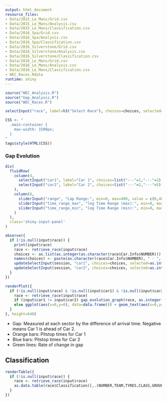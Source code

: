 ```yaml
---
output: html_document
resource_files:
- Data/2015_Le_Mans/Grid.csv
- Data/2015_Le_Mans/Analysis.csv
- Data/2015_Le_Mans/Classification.csv
- Data/2016_Spa/Grid.csv
- Data/2016_Spa/Analysis.csv
- Data/2016_Spa/Classification.csv
- Data/2016_Silverstone/Grid.csv
- Data/2016_Silverstone/Analysis.csv
- Data/2016_Silverstone/Classification.csv
- Data/2016_Le_Mans/Grid.csv
- Data/2016_Le_Mans/Analysis.csv
- Data/2016_Le_Mans/Classification.csv
- WEC_Races.Rdata
runtime: shiny
---
```

```r
source("WEC_Analysis.R")
source("Gap_Analysis.R")
source("WEC_Races.R")
```

```r
selectInput("race", label=h3("Select Race"), choices=choices, selected="Le_Mans_2016")
```


```r
CSS <- "
  .main-container {
    max-width: 1500px;
  }
"
tags$style(HTML(CSS))
```

### Gap Evolution
```r
div(
  fluidRow(
    column(4,
      selectInput("car1", label="Car 1", choices=list("---"=1,"---"=2), selected=2),
      selectInput("car2", label="Car 2", choices=list("---"=2,"---"=5), selected=5)
    ),
    column(8,
      sliderInput("range", "Lap Range:", min=0, max=400, value = c(0,400)),
      sliderInput("time_range_max", "log Time Range (max):", min=0, max=10, value=1,step=0.01),
      sliderInput("time_range_min", "log Time Range (min):", min=0, max=10, value=1, step=0.01)
    )
  ),
  class='shiny-input-panel'
)
```

```r
observe({
  if (!is.null(input$race)) {
    print(input$race)
    race <- retrieve_race(input$race)
    choices <- as.list(as.integer(as.character(race$Car.Info$NUMBER)))
    names(choices) <- paste(as.character(race$Car.Info$NUMBER), " - ", as.character(race$Car.Info$TEAM), " [", as.character(race$Car.Info$CLASS), "]", sep="")
    updateSelectInput(session, "car1", choices=choices, selected=as.integer(input$car1))
    updateSelectInput(session, "car2", choices=choices, selected=as.integer(input$car2))
  }
})

renderPlot({
  if (!is.null(input$race) & !is.null(input$car1) & !is.null(input$car2)) {
    race <- retrieve_race(input$race)
    if (input$car1 != input$car2) gap_evolution_graph(race, as.integer(input$car1), as.integer(input$car2), ylim=60*c(-2^input$time_range_min, 2^input$time_range_max), xlim=input$range)
    else ggplot(aes(x=0,y=0), data=data.frame()) + geom_text(aes(x=0,y=0), label="Please select two different cars.")
  }
}, height=640)
```

- Gap: Measured at each sector by the difference of arrival time. Negative means Car 1 is ahead of Car 2.
- Orange bars: Pitstop times for Car 1
- Blue bars: Pitstop times for Car 2
- Green lines: Rate of change in gap

## Classification

```r
renderTable({
  if (!is.null(input$race)) {
    race <- retrieve_race(input$race)
    as.data.table(race$Classification)[,.(NUMBER,TEAM,TYRES,CLASS,GROUP,STATUS,LAPS,FL_TIME,GAP_PREVIOUS)]
  }
})
```